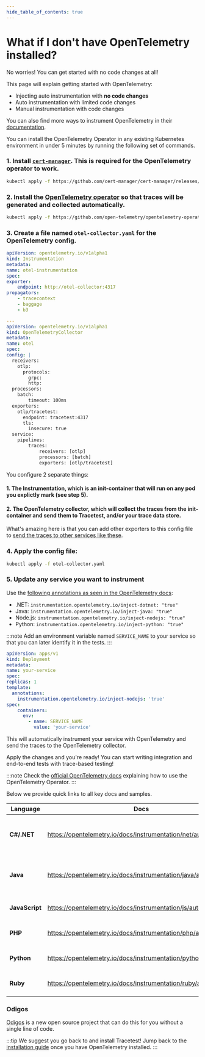 ```yaml
--- 
hide_table_of_contents: true
---
```


# What if I don't have OpenTelemetry installed?



No worries! You can get started with no code changes at all!

This page will explain getting started with OpenTelemetry:

- Injecting auto instrumentation with **no code changes**
- Auto instrumentation with limited code changes
- Manual instrumentation with code changes

You can also find more ways to instrument OpenTelemetry in their [documentation](https://opentelemetry.io/docs/instrumentation/).

<Tabs groupId="otel-install-options">
  <TabItem value="no-code-changes" label="No Code Changes" default>

You can install the OpenTelemetry Operator in any existing Kubernetes environment in under 5 minutes by running the following set of commands.

### 1. Install [`cert-manager`](https://cert-manager.io/). This is required for the OpenTelemetry operator to work.

```bash
kubectl apply -f https://github.com/cert-manager/cert-manager/releases/download/v1.11.0/cert-manager.yaml
```

### 2. Install the [OpenTelemetry operator](https://opentelemetry.io/docs/k8s-operator/) so that traces will be generated and collected automatically.

```bash
kubectl apply -f https://github.com/open-telemetry/opentelemetry-operator/releases/latest/download/opentelemetry-operator.yaml
```

### 3. Create a file named `otel-collector.yaml` for the OpenTelemetry config.

```yaml
apiVersion: opentelemetry.io/v1alpha1
kind: Instrumentation
metadata:
name: otel-instrumentation
spec:
exporter:
    endpoint: http://otel-collector:4317
propagators:
    - tracecontext
    - baggage
    - b3

---
apiVersion: opentelemetry.io/v1alpha1
kind: OpenTelemetryCollector
metadata:
name: otel
spec:
config: |
  receivers:
    otlp:
      protocols:
        grpc:
        http:
  processors:
    batch:
        timeout: 100ms
  exporters:
    otlp/tracetest:
      endpoint: tracetest:4317
      tls:
        insecure: true
  service:
    pipelines:
        traces:
            receivers: [otlp]
            processors: [batch]
            exporters: [otlp/tracetest]
```

You configure 2 separate things:

#### 1. The Instrumentation, which is an init-container that will run on any pod you explictly mark (see step 5).

#### 2. The OpenTelemetry collector, which will collect the traces from the init-container and send them to Tracetest, and/or your trace data store.

What's amazing here is that you can add other exporters to this config file to [send the traces to other services like these](../configuration/overview.md).

### 4. Apply the config file:

```bash
kubectl apply -f otel-collector.yaml
```

### 5. Update any service you want to instrument
  
Use the [following annotations as seen in the OpenTelemetry docs](https://opentelemetry.io/docs/k8s-operator/automatic/):

- .NET: `instrumentation.opentelemetry.io/inject-dotnet: "true"`
- Java: `instrumentation.opentelemetry.io/inject-java: "true"`
- Node.js: `instrumentation.opentelemetry.io/inject-nodejs: "true"`
- Python: `instrumentation.opentelemetry.io/inject-python: "true"`

:::note
Add an environment variable named `SERVICE_NAME` to your service so that you can
later identify it in the tests.
:::

```yaml
apiVersion: apps/v1
kind: Deployment
metadata:
name: your-service
spec:
replicas: 1
template:
  annotations:
    instrumentation.opentelemetry.io/inject-nodejs: 'true'
spec:
    containers:
      env:
        - name: SERVICE_NAME
          value: 'your-service'
```

This will automatically instrument your service with OpenTelemetry and send the traces to the OpenTelemetry collector.

Apply the changes and you're ready! You can start writing integration and end-to-end tests with trace-based testing!

:::note
Check the [official OpenTelemetry docs](https://opentelemetry.io/docs/k8s-operator/automatic/) explaining how to use the OpenTelemetry Operator.
:::

  </TabItem>

  <TabItem value="auto-instrumentation" label="Auto Instrumentation" default>

Below we provide quick links to all key docs and samples.

| Language | Docs | GitHub |
|---|---|---|
| **C#/.NET** | https://opentelemetry.io/docs/instrumentation/net/automatic/ | https://github.com/open-telemetry/opentelemetry-dotnet-instrumentation/blob/v1.0.0-rc.1/docs/README.md |
| **Java**  | https://opentelemetry.io/docs/instrumentation/java/automatic/ | https://github.com/open-telemetry/opentelemetry-java-instrumentation/#getting-started |
| **JavaScript** | https://opentelemetry.io/docs/instrumentation/js/automatic/ | https://github.com/open-telemetry/opentelemetry-js#quick-start |
| **PHP** | https://opentelemetry.io/docs/instrumentation/php/automatic/ | https://github.com/open-telemetry/opentelemetry-php-instrumentation |
| **Python** | https://opentelemetry.io/docs/instrumentation/python/automatic/ | https://github.com/open-telemetry/opentelemetry-python-contrib/ |
| **Ruby** | https://opentelemetry.io/docs/instrumentation/ruby/automatic/ | https://github.com/open-telemetry/opentelemetry-ruby |

  </TabItem>

  <TabItem value="manual-instrumentation" label="Manual Instrumentation" default>
  </TabItem>

  <TabItem value="other-options" label="Other Options" default>

### Odigos

[Odigos](https://docs.odigos.io/intro) is a new open source project that can do this for you without a single line of code.

  </TabItem>

</Tabs>

:::tip We suggest you go back to and install Tracetest!
Jump back to the [installation guide](./installation.mdx) once you have OpenTelemetry installed.
:::